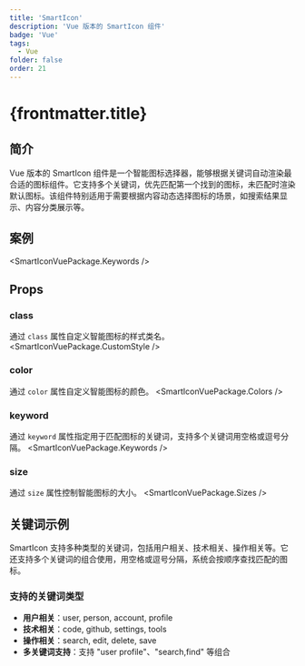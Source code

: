 ```yaml
---
title: 'SmartIcon'
description: 'Vue 版本的 SmartIcon 组件'
badge: 'Vue'
tags:
  - Vue
folder: false
order: 21
---
```



# {frontmatter.title}

## 简介

Vue 版本的 SmartIcon 组件是一个智能图标选择器，能够根据关键词自动渲染最合适的图标组件。它支持多个关键词，优先匹配第一个找到的图标，未匹配时渲染默认图标。该组件特别适用于需要根据内容动态选择图标的场景，如搜索结果显示、内容分类展示等。

## 案例

<SmartIconVuePackage.Keywords />

## Props

### class
通过 `class` 属性自定义智能图标的样式类名。
<SmartIconVuePackage.CustomStyle />

### color
通过 `color` 属性自定义智能图标的颜色。
<SmartIconVuePackage.Colors />

### keyword
通过 `keyword` 属性指定用于匹配图标的关键词，支持多个关键词用空格或逗号分隔。
<SmartIconVuePackage.Keywords />

### size
通过 `size` 属性控制智能图标的大小。
<SmartIconVuePackage.Sizes />

## 关键词示例

SmartIcon 支持多种类型的关键词，包括用户相关、技术相关、操作相关等。它还支持多个关键词的组合使用，用空格或逗号分隔，系统会按顺序查找匹配的图标。

### 支持的关键词类型

- **用户相关**：user, person, account, profile
- **技术相关**：code, github, settings, tools
- **操作相关**：search, edit, delete, save
- **多关键词支持**：支持 "user profile"、"search,find" 等组合
